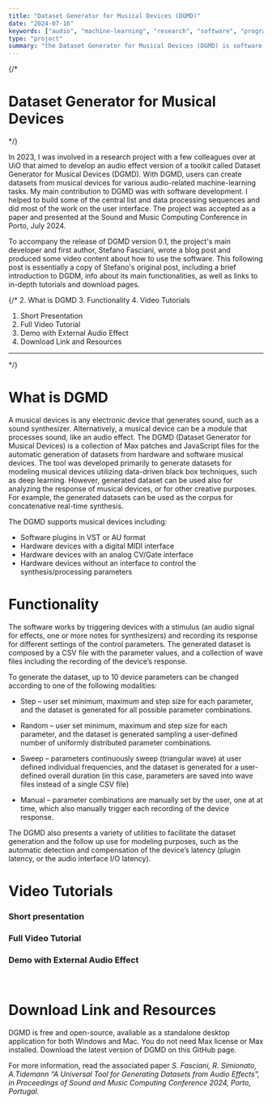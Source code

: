 ```yaml
---
title: "Dataset Generator for Musical Devices (DGMD)"
date: "2024-07-16"
keywords: ["audio", "machine-learning", "research", "software", "programming", "max", "javascript", "midi", "realtime", "mapping"]
type: "project"
summary: "the Dataset Generator for Musical Devices (DGMD) is software that can generate datasets from audio effects specifically for machine-learning tasks. This post takes a closer look at the DGMD software, including links to tutorials and download pages. Original post by Stefano Fasciani."
---
```


{/* 
# Dataset Generator for Musical Devices
*/}

<MyImage width={750} src="dgmd-overview.png" alt="DGMD software main UI" padding={false}/>

In 2023, I was involved in a research project with a few colleagues over at UiO that aimed to develop an audio effect version of a toolkit called Dataset Generator for Musical Devices (DGMD). With DGMD, users can create datasets from musical devices for various audio-related machine-learning tasks. My main contribution to DGMD was with software development. I helped to build some of the central list and data processing sequences and did most of the work on the user interface. The project was accepted as a paper and presented at the <MyLink href="https://smcnetwork.org/">Sound and Music Computing Conference</MyLink> in Porto, July 2024.

To accompany the release of DGMD version 0.1, the project's main developer and first author, Stefano Fasciani, wrote a blog post and produced some video content about how to use the software. This following post is essentially a copy of <MyLink href="https://stefanofasciani.com/2023/09/17/dataset-generator-for-musical-devices-effects/">Stefano's original post</MyLink>, including a brief introduction to DGDM, info about its main functionalities, as well as links to in-depth tutorials and download pages.

{/* 
2. <MyLink type="toc" href="#what-is-dgmd">What is DGMD</MyLink>
3. <MyLink type="toc" href="#functionality">Functionality</MyLink>
4. <MyLink type="toc" href="#video-tutorials">Video Tutorials</MyLink>
   1. <MyLink type="toc" href="#short-presentation">Short Presentation</MyLink>
   2. <MyLink type="toc" href="#full-video-tutorial">Full Video Tutorial</MyLink>
   3. <MyLink type="toc" href="#demo-with-external-audio-effect">Demo with External Audio Effect</MyLink>
5. <MyLink type="toc" href="#download-link-and-resources">Download Link and Resources</MyLink> 
---
*/}


# What is DGMD

A musical devices is any electronic device that generates sound, such as a sound synthesizer. Alternatively, a musical device can be a module that processes sound, like an audio effect. The DGMD (Dataset Generator for Musical Devices) is a collection of Max patches and JavaScript files for the automatic generation of datasets from hardware and software musical devices. The tool was developed primarily to generate datasets for modeling musical devices utilizing data-driven black box techniques, such as deep learning. However, generated dataset can be used also for analyzing the response of musical devices, or for other creative purposes. For example, the generated datasets can be used as the corpus for concatenative real-time synthesis.

The DGMD supports musical devices including:

- Software plugins in VST or AU format
- Hardware devices with a digital MIDI interface
- Hardware devices with an analog CV/Gate interface
- Hardware devices without an interface to control the synthesis/processing parameters

# Functionality

The software works by triggering devices with a stimulus (an audio signal for effects, one or more notes for synthesizers) and recording its response for different settings of the control parameters. The generated dataset is composed by a CSV file with the parameter values, and a collection of wave files including the recording of the device’s response.

To generate the dataset, up to 10 device parameters can be changed according to one of the following modalities:

- Step – user set minimum, maximum and step size for each parameter, and the dataset is generated for all possible parameter combinations.

- Random – user set minimum, maximum and step size for each parameter, and the dataset is generated sampling a user-defined number of uniformly distributed parameter combinations.

- Sweep – parameters continuously sweep (triangular wave) at user defined individual frequencies, and the dataset is generated for a user-defined overall duration (in this case, parameters are saved into wave files instead of a single CSV file)

- Manual – parameter combinations are manually set by the user, one at at time, which also manually trigger each recording of the device response.

The DGMD also presents a variety of utilities to facilitate the dataset generation and the follow up use for modeling purposes, such as the automatic detection and compensation of the device’s latency (plugin latency, or the audio interface I/O latency).

# Video Tutorials

### Short presentation

<MySpotifyPlayer embedUrl="https://www.youtube.com/embed/JBqiSYhKdqw?si=UO22ZM44lYnaIKPn" />

### Full Video Tutorial

<MySpotifyPlayer embedUrl="https://www.youtube.com/embed/idbwOFVlEQI?si=vD_FsAzlogvvKBQv" />

### Demo with External Audio Effect

<MySpotifyPlayer embedUrl="https://www.youtube.com/embed/lHm2h8GAUvA?si=7ofowlvYknlDRzJf" />

<br />

# Download Link and Resources

DGMD is free and open-source, avaliable as a standalone desktop application for both Windows and Mac. You do not need Max license or Max installed. Download the latest version of DGMD on <MyLink href="https://github.com/stefanofasciani/DGMD/releases">this GitHub page</MyLink>.

For more information, read the associated paper _S. Fasciani, R. Simionato, A.Tidemann “A Universal Tool for Generating Datasets from Audio Effects”, in Proceedings of Sound and Music Computing Conference 2024, Porto, Portugal._
